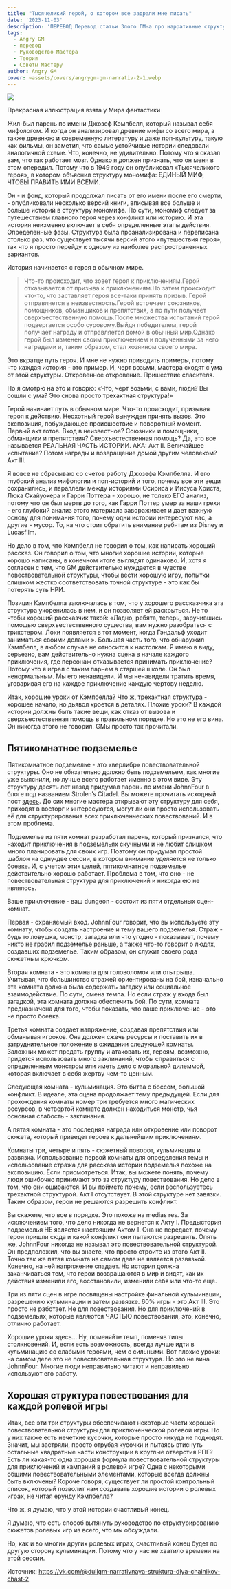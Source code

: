 ```yaml
---
title: "Тысячеликий герой, о котором все задрали мне писать"
date: '2023-11-03'
description: 'ПЕРЕВОД Перевод статьи Злого ГМ-а про нарративные структуры, часть 2 #angrygm #gmtips #gmadvice #translate #theory #crosspost'
tags:
  - Angry GM
  - перевод
  - Руководство Мастера
  - Теория
  - Советы Мастеру
author: Angry GM
cover: ~assets/covers/angrygm-gm-narrativ-2-1.webp
---
```


![](images\angrygm-gm-narrativ-2-1.webp)

Прекрасная иллюстрация взята у Мира фантастики

Жил-был парень по имени Джозеф Кэмпбелл, который называл себя мифологом. И когда он анализировал древние мифы со всего мира, а также древнюю и современную литературу и даже поп-культуру, такую как фильмы, он заметил, что самые устойчивые истории следовали аналогичной схеме. Что, конечно, не удивительно. Потому что я сказал вам, что так работает мозг. Однако я должен признать, что он меня в этом опередил. Потому что в 1949 году он опубликовал «Тысячеликого героя», в котором объяснил структуру мономифа: ЕДИНЫЙ МИФ, ЧТОБЫ ПРАВИТЬ ИМИ ВСЕМИ.

Он - и фонд, который продолжал писать от его имени после его смерти, - опубликовали несколько версий книги, вписывая все больше и больше историй в структуру мономифа. По сути, мономиф следует за путешествием главного героя через конфликт или историю. И эта история неизменно включает в себя определенные этапы действия. Определенные фазы. Структура была проанализирована и переписана столько раз, что существует тысячи версий этого «путешествия героя», так что я просто перейду к одному из наиболее распространенных вариантов.

История начинается с героя в обычном мире.

> Что-то происходит, что зовет героя к приключениям.Герой отказывается от призыва к приключениям.Но затем происходит что-то, что заставляет героя все-таки принять призыв. Герой отправляется в неизвестность.Герой встречает союзников, помощников, обманщиков и препятствия, а по пути получает сверхъестественную помощь.После множества испытаний герой подвергается особо суровому.Выйдя победителем, герой получает награду и отправляется домой в обычный мир.Однако герой был изменен своим приключением и полученными за него наградами и, таким образом, стал хозяином своего мира.

Это вкратце путь героя. И мне не нужно приводить примеры, потому что каждая история - это пример. И, черт возьми, мастера сходят с ума от этой структуры. Откровенное откровение. Пришествие спасителя.

Но я смотрю на это и говорю: «Что, черт возьми, с вами, люди? Вы сошли с ума? Это снова просто трехактная структура!»

Герой начинает путь в обычном мире. Что-то происходит, призывая героя к действию. Неохотный герой вынужден принять вызов. Это экспозиция, побуждающее происшествие и поворотный момент. Первый акт готов. Вход в неизвестное? Союзники и помощники, обманщики и препятствия? Сверхъестественная помощь? Да, это все называется РЕАЛЬНАЯ ЧАСТЬ ИСТОРИИ. AKA: Акт II. Величайшее испытание? Потом награды и возвращение домой другим человеком? Акт III.

Я вовсе не сбрасываю со счетов работу Джозефа Кэмпбелла. И его глубокий анализ мифологии и поп-историй и того, почему все эти вещи сохранились, и параллели между историями Осириса и Иисуса Христа, Люка Скайуокера и Гарри Поттера - хорошо, не только ЕГО анализ, потому что он был мертв до того, как Гарри Поттер умер за наши грехи - его глубокий анализ этого материала завораживает и дает важную основу для понимания того, почему одни истории интересуют нас, а другие - мусор. То, на что стоит обратить внимание ребятам из Disney и Lucasfilm.

Но дело в том, что Кэмпбелл не говорил о том, как написать хороший рассказ. Он говорил о том, что многие хорошие истории, которые хорошо написаны, в конечном итоге выглядят одинаково. И, хотя я согласен с тем, что GM действительно нуждается в чувстве повествовательной структуры, чтобы вести хорошую игру, попытки слишком жестко соответствовать точной структуре - это как бы потерять суть НРИ.

Позиция Кэмпбелла заключалась в том, что у хорошего рассказчика эта структура укоренилась в нем, и он позволяет ей раскрыться. Не то чтобы хороший рассказчик такой: «Ладно, ребята, теперь, заручившись помощью сверхъестественного существа, вам нужно разобраться с трикстером. Локи появляется в тот момент, когда Гэндальф уходит заниматься своими делами ». Большая часть того, что обнаружил Кэмпбелл, в любом случае не относится к настолкам. Я имею в виду, серьезно, вам действительно нужна сцена в начале каждого приключения, где персонаж отказывается принимать приключение? Потому что я играл с таким парнем в старшей школе. Он был ненормальным. Мы его ненавидели. И мы ненавидели тратить время, уговаривая его на каждое приключение каждую чертову неделю.

Итак, хорошие уроки от Кэмпбелла? Что ж, трехактная структура - хорошее начало, но дьявол кроется в деталях. Плохие уроки? В каждой истории должны быть такие вещи, как отказ от вызова и сверхъестественная помощь в правильном порядке. Но это не его вина. Он никогда этого не говорил. GMы просто так прочитали.

## Пятикомнатное подземелье

Пятикомнатное подземелье - это «верлибр» повествовательной структуры. Оно не обязательно должно быть подземельем, как многие уже выяснили, но лучше всего работает именно в этом виде. Эту структуру десять лет назад придумал парень по имени JohnnFour в блоге под названием Strolen’s Citadel. Вы можете прочитать исходный пост [здесь](https://vk.com/away.php?to=https%3A%2F%2Fstrolen.com%2Fviewing%2F5_Room_Dungeon&cc_key=). До сих многие мастера открывают эту структуру для себя, приходят в восторг и интересуются, могут ли они просто использовать её для структурирования всех приключенческих повествований. И в этом проблема.

Подземелье из пяти комнат разработал парень, который признался, что находит приключения в подземельях скучными и не любит слишком много планировать для своих игр. Поэтому он придумал простой шаблон на одну-две сессии, в котором внимание уделяется не только боевке. И, с учетом этих целей, пятикомнатное подземелье действительно хорошо работает. Проблема в том, что оно - не повествовательная структура для приключений и никогда ею не являлось.

Ваше приключение - ваш dungeon - состоит из пяти отдельных сцен-комнат.

Первая - охраняемый вход. JohnnFour говорит, что вы используете эту комнату, чтобы создать настроение и тему вашего подземелья. Страж - будь то ловушка, монстр, загадка или что угодно - показывает, почему никто не грабил подземелье раньше, а также что-то говорит о людях, создавших подземелье. Таким образом, он служит своего рода сюжетным крючком.

Вторая комната - это комната для головоломок или отыгрыша. Учитывая, что большинство стражей ориентированы на бой, изначально эта комната должна была содержать загадку или социальное взаимодействие. По сути, смена темпа. Но если страж у входа был загадкой, эта комната должна обеспечить бой. По сути, комната предназначена для того, чтобы показать, что ваше приключение - это не просто боевка.

Третья комната создает напряжение, создавая препятствия или обманывая игроков. Она должен сжечь ресурсы и поставить их в затруднительное положение в ожидании следующей комнаты. Заложник может предать группу и атаковать их, героям, возможно, придется использовать много заклинаний, чтобы справиться с определенным монстром или иметь дело с моральной дилеммой, которая включает в себя жертву чем-то ценным.

Следующая комната - кульминация. Это битва с боссом, большой конфликт. В идеале, эта сцена продолжает тему предыдущей. Если для прохождения комнаты номер три требуется много магических ресурсов, в четвертой комнате должен находиться монстр, чья основная слабость - заклинания.

А пятая комната - это последняя награда или откровение или поворот сюжета, который приведет героев к дальнейшим приключениям.

Комнаты три, четыре и пять - сюжетный поворот, кульминация и развязка. Использование первой комнаты для определения темы и использование стража для рассказа истории подземелья похоже на экспозицию. Если присмотреться. Итак, вы можете понять, почему люди ошибочно принимают это за структуру повествования. Но дело в том, что они ошибаются. И вы поймете почему, если воспользуетесь трехактной структурой. Акт I отсутствует. В этой структуре нет завязки. Таким образом, герои не решаются разрешить конфликт.

Вы скажете, что все в порядке. Это похоже на medias res. За исключением того, что дело никогда не вернется к Акту I. Предыстория подземелья НЕ является настоящим Актом I. Она не передает, почему герои пришли сюда и какой конфликт они пытаются разрешить. Опять же, JohnnFour никогда не называл это повествовательной структурой. Он предположил, что вы знаете, что просто строите из этого Акт II. Точно так же пятая комната на самом деле не является развязкой. Конечно, на ней напряжение спадает. Но история должна заканчиваться тем, что герои возвращаются в мир и видят, как их действия изменили его, восстановили, изменили себя или что-то еще.

Три из пяти сцен в игре посвящены настройке финальной кульминации, разрешению кульминации и затем развязке. 60% игры - это Акт III. Это просто не работает. Не для повествования. Но для приключений в подземельях, которые являются ЧАСТЬЮ повествования, это, конечно, отлично работает.

Хорошие уроки здесь... Ну, поменяйте темп, поменяв типы столкновений. И, если есть возможность, всегда лучше идти в кульминацию со слабыми героями, чем с сильными. Вот плохие уроки: на самом деле это не повествовательная структура. Но это не вина JohnnFour. Многие люди неправильно читают и неправильно используют его работу.


## Хорошая структура повествования для каждой ролевой игры

Итак, все эти три структуры обеспечивают некоторые части хорошей повествовательной структуры для приключенческой ролевой игры. Но у них также есть нечеткие кусочки, которые просто никуда не подходят. Значит, мы застряли, просто отрубая кусочки и пытаясь втиснуть остальные квадратные части конструкции в круглые отверстия РПГ? Есть ли какая-то одна хорошая формула повествовательной структуры для приключений и кампаний в ролевой игре? Одна с некоторыми общими повествовательными элементами, которые всегда должны быть включены? Короче говоря, существует ли простой контрольный список, который позволит нам создавать хорошие истории о ролевых играх, не читая ерунду Кэмпбелла?

Что ж, я думаю, что у этой истории счастливый конец.

Я думаю, что есть способ вытянуть руководство по структурированию сюжетов ролевых игр из всего, что мы обсуждали.

Но, как и во многих других ролевых играх, счастливый конец будет по другую сторону кульминации. Потому что у нас не хватило времени на этой сессии.

Источник: https://vk.com/@dullgm-narrativnaya-struktura-dlya-chainikov-chast-2
